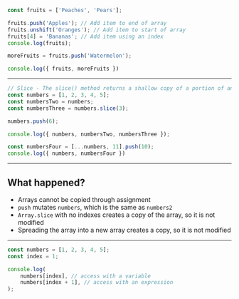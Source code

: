 

```javascript Array Modification & Mutation
const fruits = ['Peaches', 'Pears'];

fruits.push('Apples'); // Add item to end of array
fruits.unshift('Oranges'); // Add item to start of array
fruits[4] = 'Bananas'; // Add item using an index
console.log(fruits);

moreFruits = fruits.push('Watermelon');

console.log({ fruits, moreFruits })
```

---



```javascript Safely Operating
// Slice - The slice() method returns a shallow copy of a portion of an array into a new array object 
const numbers = [1, 2, 3, 4, 5];
const numbersTwo = numbers;
const numbersThree = numbers.slice(3);

numbers.push(6);

console.log({ numbers, numbersTwo, numbersThree });

const numbersFour = [...numbers, 11].push(10);
console.log({ numbers, numbersFour })
```

---


## What happened?

- Arrays cannot be copied through assignment
- `push` mutates `numbers`, which is the same as `numbers2`
- `Array.slice` with no indexes creates a copy of the array, so it is not modified
- Spreading the array into a new array creates a copy, so it is not modified


---

```javascript Accessing single array elements
const numbers = [1, 2, 3, 4, 5];
const index = 1;

console.log(
    numbers[index], // access with a variable
    numbers[index + 1], // access with an expression
);
```
